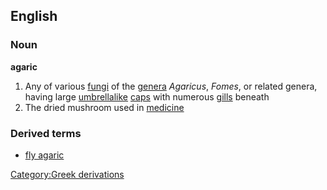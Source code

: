 ==English==
===Noun===
'''agaric'''
#Any of various [[fungi]] of the [[genera]] ''Agaricus'', ''Fomes'', or related genera, having large [[umbrella]]like [[cap]]s with numerous [[gill]]s beneath
#The dried mushroom used in [[medicine]]
===Derived terms===
*[[fly agaric]]
[[Category:Greek derivations]]